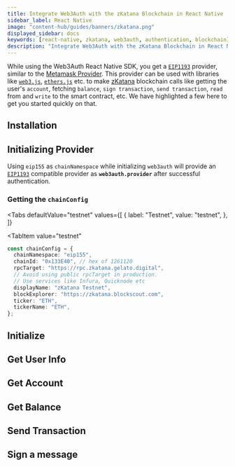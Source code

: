 ```yaml
---
title: Integrate Web3Auth with the zKatana Blockchain in React Native
sidebar_label: React Native
image: "content-hub/guides/banners/zkatana.png"
displayed_sidebar: docs
keywords: [react-native, zkatana, web3auth, authentication, blockchain]
description: "Integrate Web3Auth with the zKatana Blockchain in React Native | Documentation - Web3Auth"
---
```



<SEO
  title="Integrate Web3Auth with the zKatana Blockchain in React Native"
  description="Integrate Web3Auth with the zKatana Blockchain in React Native | Documentation - Web3Auth"
  image="https://web3auth.io/docs/content-hub/guides/banners/zkatana.png"
  slug="/connect-blockchain/evm/zkatana/react-native"
/>

While using the Web3Auth React Native SDK, you get a [`EIP1193`](https://eips.ethereum.org/EIPS/eip-1193) provider, similar to the
[Metamask Provider](https://docs.metamask.io/guide/ethereum-provider.html). This provider can be used with libraries like
[`web3.js`](https://web3js.readthedocs.io/en/v1.2.8/getting-started.html), [`ethers.js`](https://docs.ethers.io/v5/getting-started/) etc. to make
[zKatana](https://astar.network/) blockchain calls like getting the user's `account`, fetching `balance`, `sign transaction`, `send transaction`,
`read` from and `write` to the smart contract, etc. We have highlighted a few here to get you started quickly on that.

## Installation

<InstallationSnippet />

## Initializing Provider

Using `eip155` as `chainNamespace` while initializing `web3auth` will provide an [`EIP1193`](https://eips.ethereum.org/EIPS/eip-1193) compatible
provider as **`web3auth.provider`** after successful authentication.

### Getting the `chainConfig`

<Tabs
 defaultValue="testnet"
  values={[
    { label: "Testnet", value: "testnet", },
  ]}
>

<TabItem
  value="testnet"
>

```typescript
const chainConfig = {
  chainNamespace: "eip155",
  chainId: "0x133E40", // hex of 1261120
  rpcTarget: "https://rpc.zkatana.gelato.digital",
  // Avoid using public rpcTarget in production.
  // Use services like Infura, Quicknode etc
  displayName: "zKatana Testnet",
  blockExplorer: "https://zkatana.blockscout.com",
  ticker: "ETH",
  tickerName: "ETH",
};
```

</TabItem>
</Tabs>

## Initialize

<InitialisationSnippet />

## Get User Info

<UserInfoSnippet />

## Get Account

<GetAccountSnippet />

## Get Balance

<GetBalanceSnippet />

## Send Transaction

<SendTransactionSnippet />

## Sign a message

<SignMessageSnippet />

